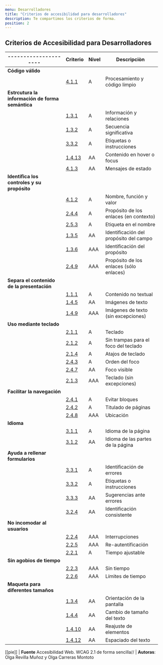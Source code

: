 ```yaml
---
menu: Desarrolladores
title: "Criterios de accesibilidad para desarrolladores"
description: Te compartimos los criterios de forma.
position: 2
---
```


## Criterios de Accesibilidad para Desarrolladores

| ---------------------                            | Criterio                                                                         | Nivel | Descripciòn                             |
| ------------------------------------------------ | -------------------------------------------------------------------------------- | ----- | --------------------------------------- |
| **Código válido**                                |                                                                                  |
|                                                  | [4.1.1](https://www.w3.org/WAI/WCAG21/Understanding/parsing)                     | A     | Procesamiento y código limpio           |
| **Estrcutura la información de forma semántica** |                                                                                  |
|                                                  | [1.3.1](https://www.w3.org/WAI/WCAG21/Understanding/info-and-relationships)      | A     | Información y relaciones                |
|                                                  | [1.3.2](https://www.w3.org/WAI/WCAG21/Understanding/meaningful-sequence)         | A     | Secuencia significativa                 |
|                                                  | [3.3.2](https://www.w3.org/WAI/WCAG21/Understanding/labels-or-instructions)      | A     | Etiquetas o instrucciones               |
|                                                  | [1.4.13](https://www.w3.org/WAI/WCAG21/Understanding/content-on-hover-or-focus)  | AA    | Contenido en hover o focus              |
|                                                  | [4.1.3](https://www.w3.org/WAI/WCAG21/Understanding/status-messages)             | AA    | Mensajes de estado                      |
| **Identifica los controles y su propósito**      |                                                                                  |
|                                                  | [4.1.2](https://www.w3.org/WAI/WCAG21/Understanding/name-role-value)             | A     | Nombre, función y valor                 |
|                                                  | [2.4.4](https://www.w3.org/WAI/WCAG21/Understanding/link-purpose-in-context)     | A     | Propósito de los enlaces (en contexto)  |
|                                                  | [2.5.3](https://www.w3.org/WAI/WCAG21/Understanding/label-in-name)               | A     | Etiqueta en el nombre                   |
|                                                  | [1.3.5](https://www.w3.org/WAI/WCAG21/Understanding/identify-input-purpose)      | AA    | Identificación del propósito del campo  |
|                                                  | [1.3.6](https://www.w3.org/WAI/WCAG21/Understanding/identify-purpose)            | AAA   | Identificación del propósito            |
|                                                  | [2.4.9](https://www.w3.org/WAI/WCAG21/Understanding/link-purpose-link-only)      | AAA   | Propósito de los enlaces (sólo enlaces) |
| **Separa el contenido de la presentación**       |                                                                                  |
|                                                  | [1.1.1](https://www.w3.org/WAI/WCAG21/Understanding/non-text-content)            | A     | Contenido no textual                    |
|                                                  | [1.4.5](https://www.w3.org/WAI/WCAG21/Understanding/images-of-text)              | AA    | Imágenes de texto                       |
|                                                  | [1.4.9](https://www.w3.org/WAI/WCAG21/Understanding/images-of-text-no-exception) | AAA   | Imágenes de texto (sin excepciones)     |
| **Uso mediante teclado**                         |                                                                                  |
|                                                  | [2.1.1](https://www.w3.org/WAI/WCAG21/Understanding/keyboard)                    | A     | Teclado                                 |
|                                                  | [2.1.2](https://www.w3.org/WAI/WCAG21/Understanding/no-keyboard-trap)            | A     | Sin trampas para el foco del teclado    |
|                                                  | [2.1.4](https://www.w3.org/WAI/WCAG21/Understanding/character-key-shortcuts)     | A     | Atajos de teclado                       |
|                                                  | [2.4.3](https://www.w3.org/WAI/WCAG21/Understanding/focus-order)                 | A     | Orden del foco                          |
|                                                  | [2.4.7](https://www.w3.org/WAI/WCAG21/Understanding/focus-visible)               | AA    | Foco visible                            |
|                                                  | [2.1.3](https://www.w3.org/WAI/WCAG21/Understanding/keyboard-no-exception)       | AAA   | Teclado (sin excepciones)               |
| **Facilitar la navegación**                      |                                                                                  |
|                                                  | [2.4.1](https://www.w3.org/WAI/WCAG21/Understanding/bypass-blocks)               | A     | Evitar bloques                          |
|                                                  | [2.4.2](https://www.w3.org/WAI/WCAG21/Understanding/page-titled)                 | A     | Titulado de páginas                     |
|                                                  | [2.4.8](https://www.w3.org/WAI/WCAG21/Understanding/location)                    | AAA   | Ubicación                               |
| **Idioma**                                       |                                                                                  |
|                                                  | [3.1.1](https://www.w3.org/WAI/WCAG21/Understanding/language-of-page)            | A     | Idioma de la página                     |
|                                                  | [3.1.2](https://www.w3.org/WAI/WCAG21/Understanding/language-of-parts)           | AA    | Idioma de las partes de la página       |
| **Ayuda a rellenar formularios**                 |
|                                                  | [3.3.1](https://www.w3.org/WAI/WCAG21/Understanding/error-identification)        | A     | Identificación de errores               |
|                                                  | [3.3.2](https://www.w3.org/WAI/WCAG21/Understanding/labels-or-instructions)      | A     | Etiquetas o instrucciones               |
|                                                  | [3.3.3](https://www.w3.org/WAI/WCAG21/Understanding/error-suggestion)            | AA    | Sugerencias ante errores                |
|                                                  | [3.2.4](https://www.w3.org/WAI/WCAG21/Understanding/consistent-identification)   | AA    | Identificación consistente              |
| **No incomodar al usuarios**                     |                                                                                  |
|                                                  | [2.2.4](https://www.w3.org/WAI/WCAG21/Understanding/interruptions)               | AAA   | Interrupciones                          |
|                                                  | [2.2.5](https://www.w3.org/WAI/WCAG21/Understanding/re-authenticating)           | AAA   | Re-autentificación                      |
|                                                  | [2.2.1](https://www.w3.org/WAI/WCAG21/Understanding/timing-adjustable)           | A     | Tiempo ajustable                        |
| **Sin agobios de tiempo**                        |                                                                                  |
|                                                  | [2.2.3](https://www.w3.org/WAI/WCAG21/Understanding/no-timing)                   | AAA   | Sin tiempo                              |
|                                                  | [2.2.6](https://www.w3.org/WAI/WCAG21/Understanding/timeouts)                    | AAA   | Límites de tiempo                       |
| **Maqueta para diferentes tamaños**              |                                                                                  |
|                                                  | [1.3.4](https://www.w3.org/WAI/WCAG21/Understanding/orientation)                 | AA    | Orientación de la pantalla              |
|                                                  | [1.4.4](https://www.w3.org/WAI/WCAG21/Understanding/resize-text)                 | AA    | Cambio de tamaño del texto              |
|                                                  | [1.4.10](https://www.w3.org/WAI/WCAG21/Understanding/reflow)                     | AA    | Reajuste de elementos                   |
|                                                  | [1.4.12](https://www.w3.org/WAI/WCAG21/Understanding/text-spacing)               | AA    | Espaciado del texto                     |

[[pie]]
| **Fuente** Accesibilidad Web. WCAG 2.1 de forma sencilla//
| **Autoras**: Olga Revilla Muñoz y Olga Carreras Montoto
